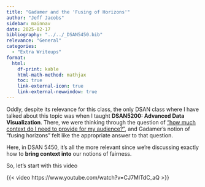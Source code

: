 ```yaml
---
title: "Gadamer and the 'Fusing of Horizons'"
author: "Jeff Jacobs"
sidebar: mainnav
date: 2025-02-17
bibliography: "../../_DSAN5450.bib"
relevance: "General"
categories:
  - "Extra Writeups"
format:
  html:
    df-print: kable
    html-math-method: mathjax
    toc: true
    link-external-icon: true
    link-external-newwindow: true
---
```


Oddly, despite its relevance for this class, the only DSAN class where I have talked about this topic was when I taught **DSAN5200: Advanced Data Visualization**. There, we were thinking through the question of ["how much context do I need to provide for my audience?"](https://jjacobs.me/dsan5200-03/w02/slides.html#/but-how-much-context-do-i-need-to-provide), and Gadamer's notion of "fusing horizons" felt like the appropriate answer to that question.

Here, in DSAN 5450, it's all the more relevant since we're discussing exactly how to **bring context into** our notions of fairness.

So, let's start with this video

{{< video https://www.youtube.com/watch?v=CJ7MlTdC_aQ >}}
